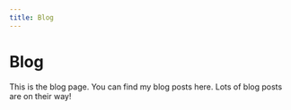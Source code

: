```yaml
---
title: Blog
---
```



# Blog

This is the blog page. You can find my blog posts here. Lots of blog posts are on their way!

<Cards>
  <Cards.Card
    title="Post 1"
    href="/posts/blog-1"
  />
  <Cards.Card
    title="Post 2"
    href="/posts/blog-2"
  />
  <Cards.Card
    title="Post 3"
    href="/posts/blog-3"
  />
</Cards>